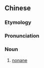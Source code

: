 ==Chinese==
{{zh-forms}}
{{wikipedia|lang=zh}}

===Etymology===
{{zh-compound|壬|烷|[[non-]]|[[-ane]]}}

===Pronunciation===
{{zh-pron
|m=rénwán
|cat=n
}}

===Noun===
{{zh-noun}}

# {{lb|zh|organic chemistry}} [[nonane]]